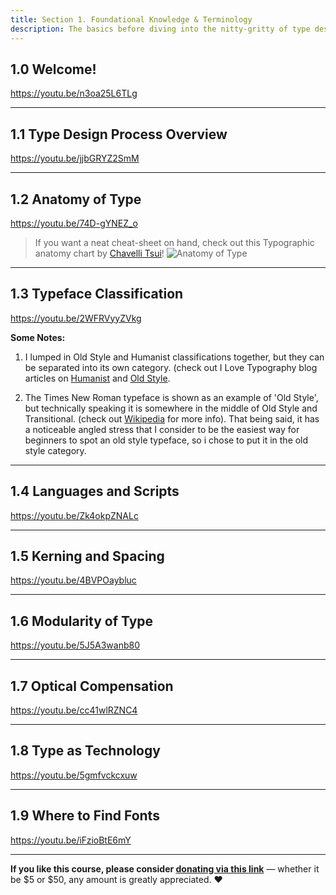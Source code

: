 ```yaml
---
title: Section 1. Foundational Knowledge & Terminology
description: The basics before diving into the nitty-gritty of type design
---
```


## 1.0 Welcome!

https://youtu.be/n3oa25L6TLg

***

## 1.1 Type Design Process Overview

https://youtu.be/jjbGRYZ2SmM

***

## 1.2 Anatomy of Type

https://youtu.be/74D-gYNEZ_o

> If you want a neat cheat-sheet on hand, check out this Typographic anatomy chart by [Chavelli Tsui](https://chavelli.com/blog/the-anatomy-of-letterforms)!
![Anatomy of Type](images/typographic_anatomy_by_ChavelliTsui.jpg)

***

## 1.3 Typeface Classification

https://youtu.be/2WFRVyyZVkg

**Some Notes:**

1. I lumped in Old Style and Humanist classifications together, but they can be separated into its own category. (check out I Love Typography blog articles on [Humanist](https://ilovetypography.com/2007/11/06/type-terminology-humanist-2/) and [Old Style](https://ilovetypography.com/2007/11/21/type-terminology-old-style/).
 
2. The Times New Roman typeface is shown as an example of 'Old Style', but technically speaking it is somewhere in the middle of Old Style and Transitional. (check out [Wikipedia](https://en.wikipedia.org/wiki/Times_New_Roman) for more info). That being said, it has a noticeable angled stress that I consider to be the easiest way for beginners to spot an old style typeface, so i chose to put it in the old style category.

***

## 1.4 Languages and Scripts

https://youtu.be/Zk4okpZNALc

***

## 1.5 Kerning and Spacing

https://youtu.be/4BVPOaybluc

***

## 1.6 Modularity of Type

https://youtu.be/5J5A3wanb80

***

## 1.7 Optical Compensation

https://youtu.be/cc41wlRZNC4

***

## 1.8 Type as Technology

https://youtu.be/5gmfvckcxuw

***

## 1.9 Where to Find Fonts

https://youtu.be/iFzioBtE6mY

***

**If you like this course, please consider [donating via this link](https://www.paypal.com/donate?hosted_button_id=EJMNLBTAH6WUA)**  — whether it be $5 or $50, any amount is greatly appreciated. ❤️
